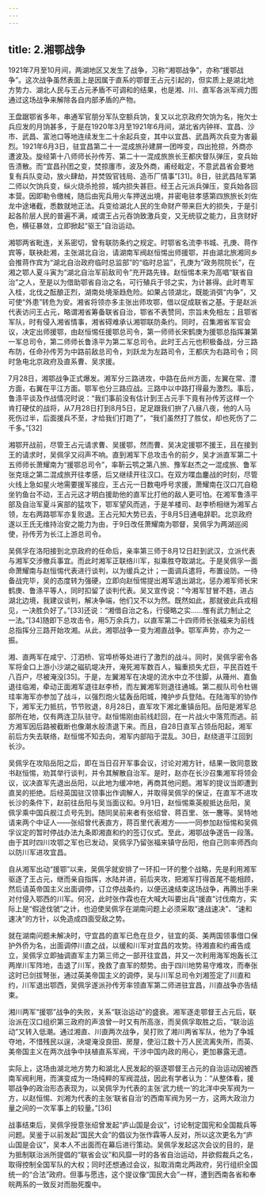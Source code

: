 ```yaml
---
---
---
```

title: 2.湘鄂战争
---




1921年7月至10月间，两湖地区又发生了战争，习称“湘鄂战争”，亦称“援鄂战争”。这次战争虽然表面上是因属于直系的鄂督王占元引起的，但实质上是湖北地方势力、湖北人民与王占元矛盾不可调和的结果，也是湘、川、直军各派军阀力图通过这场战争来解除各自内部矛盾的产物。

王盘踞鄂省多年，串通军官朋分军队空额兵饷，复又以北京政府欠饷为名，拖欠士兵应发的月饷甚多，于是在1920年3月至1921年6月间，湖北省内钟祥、宜昌、沙市、武昌、富池口等地连续发生二十余起兵变，其中以宜昌、武昌两次兵变为害最烈。1921年6月3日，驻宜昌第二十一混成旅孙建屏一团哗变，四出抢掠，外商亦遭波及。旋经第十八师师长孙传芳、第二十一混成旅旅长王都庆督队弹压，变兵始告溃散。而“宜昌孙团之变，焚掠廛市，波及外商，甫经戢定，不意武昌省会要地复有兵队变动，放火肆劫，并焚毁官钱局、造币厂情事”[31]。8日，驻武昌陆军第二师以欠饷兵变，纵火烧杀抢掠，城内损失甚巨。经王占元派兵弹压，变兵始各回本营。因即勒令缴械，随后由宪兵用火车押送出境，并密电驻孝感第四旅旅长刘佐龙中途堵截，悉数就地正法。兵变给湖北人民的生命财产带来巨大的损失，于是引起各阶层人民的普遍不满，咸谓王占元吞饷致激兵变，又无统驭之能力，且贪财好色，横征暴敛，立即掀起“驱王”自治运动。

湘鄂两省毗连，关系密切，曾有联防条约之规定。时鄂省名流李书城、孔庚、蒋作宾等，联袂赴湘，主张湖北自治，请湖南军阀赵恒惕出师援鄂，并由湖北旅湘同乡会推蒋作宾为“湖北自治政府临时总监部”的“临时总监”，孔庚为“政务院院长”，在湘之鄂人夏斗寅为“湖北自治军前敌司令”充开路先锋。赵恒惕本来为高唱“联省自治”之人，至是以为借助鄂省自治之名，可行殖兵于邻之实，为计甚得。此时粤军入桂，北伐之酝酿正烈，湖南处境渐趋危险。如果占领湖北，既能消弭“内争”，又可使“外患”转危为安。湘省将领亦多主张出师攻鄂，借以促成联省之基。于是赵派代表访问王占元，略谓湘省筹备联省自治，鄂省不表赞同，宗旨未免相左；且鄂省军队，时有侵入湘省情事，湘省碍难承认湘鄂联防条约。同时，召集湘省军官会议，决定出师援鄂，由赵恒惕任援鄂总司令，第一师师长宋鹤庚为援鄂总指挥兼第一军总司令，第二师师长鲁涤平为第二军总司令。此时王占元也积极备战，分三路布防，任命孙传芳为中路前敌总司令，刘跃龙为左路司令，王都庆为右路司令；同时急电北京政府及直系曹、吴求援。

7月28日，湘鄂战争正式爆发。湘军分三路进攻，中路在岳州方面，左翼在常、澧方面，右翼在平江方面。鄂军也分三路应战。三路中以中路打得最为激烈。事后，鲁涤平谈及作战情况时说：“我们事前没有估计到王占元手下竟有孙传芳这样一个肯打硬仗的战将，从7月28日打到8月5日，足足跟我们拚了八昼八夜，他的人马死伤过半，后面援兵不至，才给我们打跑了”，“我们虽然打了胜仗，却也死伤了二千多。”[32]

湘鄂开战前，尽管王占元请求曹、吴援鄂，然而曹、吴决定援鄂不援王，且在接到王的请求时，吴佩孚又闷声不响。直到湘军下总攻击令的前夕，吴才派直军第二十五师师长萧耀南为“援鄂总司令”，率靳云鹗之第八旅、豫军赵杰之一混成旅、鲁军张克瑶之第二混成旅开往孝感，后又继续开往汉口。在双方喋血鏖战的时刻，尽管火线上急如星火地需要援军接应，王占元一日数电呼号求援，萧耀南在汉口兀自稳坐钓鱼台不动，王占元这才明白援助他的直军比打他的敌人更可怕。在湘军鲁涤平部及自治军夏斗寅部的猛攻下，鄂军望风而逃，于是羊楼司、赵李桥相继为湘军占领，左右两路鄂军亦复败退。王占元知大势已去，于8月5日通电辞职。北京政府遂以王氏无维持治安之能力为由，于9日改任萧耀南为鄂督，吴佩孚为两湖巡阅使，孙传芳为长江上游总司令。

吴佩孚在洛阳接到北京政府的任命后，亲率第三师于8月12日赶到武汉，立派代表与湘军交涉撤兵事宜。而此时湘军正联络川军，拟乘胜夺取湖北。于是吴佩孚一面命萧耀南与赵恒惕代表进行谈判，以为缓兵之计；一面调兵遣将，布置设防。一待备战完毕，吴的态度转为强硬，立即向赵恒惕提出湘军退出湖北，惩办湘军师长宋鹤庚、鲁涤平等人，同时扣留了谈判代表。吴又宣传说：“今湘军甘冒不韪，进占湖北边境，我建议谈判，解决争端，他们又不以为然。既然如此，那就彼此兵戎相见，一决胜负好了。”[33]还说：“湘借自治之名，行侵略之实……惟有武力制止之一法。”[34]随即下总攻击令，用5万余兵力，以直军第二十四师师长张福来为前线总指挥分三路开始攻湘。从此，湘鄂战争一变为湘直战争。鄂军声势，亦为之一振。

湘、直两军在咸宁、汀泗桥、官埠桥等处进行了激烈的战斗。同时，吴佩孚密令各军将金口上游小沙湖之磁矶堤决开，淹死湘军数百人，辎重损失尤巨，平民百姓千八百户，尽被淹没[35]。于是，左翼湘军在决堤的流水中立不住脚，从簰州、嘉鱼退往临湘，牵动正面湘军退往赵李桥，而左翼湘军则退往通城。第二舰队司令杜锡珪率海军亦参加了战斗，以强烈炮火猛轰岳阳城，掩护步兵登陆。在陆海军的协作下，湘军无力抵抗，节节败退，8月28日，直军攻下湘北重镇岳阳。岳阳是湘军总部所在地，仅有两连卫队驻守。赵恒惕刚由前线赶回，在一片战火中落荒而逃。前方湘军因后路被截断也像潮水般溃退下来。而且，自28日直军占领岳阳起，湘军前后方失去联络，赵恒惕不知去向，湘军内部陷于混乱。30日，赵绕道平江回到长沙。

吴佩孚在攻陷岳阳之后，即在当日召开军事会议，讨论对湘方针，结果一致同意致书赵恒惕，劝其举行谈判，并令其解散自治军。是时，赵亦在长沙召集湘军将领会议，议决直军先退出岳阳，以此地为缓冲地，再商其他问题。湘军的提议当即遭到直吴的拒绝。后经英国驻汉领事出作调解人，并取得吴佩孚的保证，在直军不进攻长沙的条件下，赵前往岳阳与吴当面议和。9月1日，赵恒惕乘英舰抵达岳阳，吴佩孚乘中国兵舰江贞号先到。随同吴前来者有张绍曾、蒋百里、张一麐等。吴特地请来两个中证人——张绍曾代表直方，蒋百里代表湘方——一同参加赵恒惕和吴佩孚议定的暂时停战办法九条即湘直和约的签订仪式。至此，湘鄂战争遂告一段落。由于其时四川攻鄂之军也已发动，吴佩孚乃留张福来镇守岳阳，他自己则率师西向以防川军进攻宜昌。

自从湘军出动“援鄂”以来，吴佩孚就安排了一环扣一环的整个战略，先是利用湘军驱逐了王占元，继而亲自指挥，水陆并进，前后夹攻，把湘军打得首尾不能相顾，然后请英帝国主义出面调停，订立停战条约，以便迅速结束这场战争，再腾出手来对付侵入鄂西的川军。何况，此时张作霖也在大喊大叫要出兵“援直”讨伐南方，实际上是“假途伐虢”之计，也迫使吴佩孚在湖南问题上必须采取“速战速决”、“速和速决”的方针，以免造成四面受敌之势。

就在湖南问题未解决时，守宜昌的直军已危在旦夕，驻宜的英、美两国领事借口保护外侨为名，出面调停川直之战，以缓和川军对宜昌的攻势。待湘直和约甫告成立，吴佩孚立即抽调直军主力第三师之一部开往宜昌，并又一次利用海军炮轰长江两岸川军阵地，击退了川军，挽救了直军的颓势。由于四川地势易守难攻，而奉张这时已剑拔弩张，通过英美帝国主义的调停，吴与川军总司令刘湘签定了川直和约，川军退出鄂西，吴佩孚遂派孙传芳率领直军第二师进驻宜昌，川直战争亦告结束。

湘川两军“援鄂”战争的失败，关系“联治运动”的盛衰。湘军逐走鄂督王占元后，联治派在汉口组织第三政府的声浪曾一时又有所高涨，而吴佩孚取胜之后，“联治运动”又转入低潮。通过湘直、川直两次战争，吴打败了湘川两省军队，他为了争城夺地，不惜残民以逞，决堤淹没良田、房屋，使沿江数十万人民流离失所，而英、美帝国主义在两次战争中扶植直系军阀，干涉中国内政的用心，更加暴露无遗。

实际上，这场由湖北地方势力和湖北人民发起的驱逐鄂督王占元的自治运动因被西南军阀利用，而演变成为一场纯粹的军阀混战，因此有学者认为：“从整体看，援鄂战争的政治形态表现为，以吴佩孚为代表的主张‘武力统一’的北洋中央军阀为一方，以赵恒惕、刘湘为代表的主张‘联省自治’的西南军阀为另一方，这两大政治力量之间的一次军事上的较量。”[36]

战事结束后，吴佩孚授意张绍曾发起“庐山国是会议”，讨论制定国宪和全国裁兵等问题。吴鉴于以前发起“国民大会”的倡议为张作霖等人反对，所以这次更名为“庐山国是会议”，吴本人不出面而在幕后进行策动。吴佩孚发起这次会议的目的，是为抵制联治派所提倡的“联省会议”和风靡一时的各省自治运动，并欲假裁兵之名，取得控制全国军队的大权；同时还想通过会议，拟取消南北两政府，另行组织全国统一的“合法”政府。但事与愿违，这个提议像“国民大会”一样，遭到西南各省和奉皖两系的一致反对而胎死腹中。